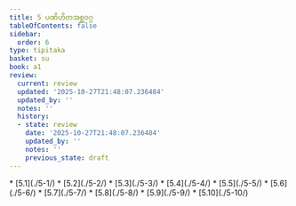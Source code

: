 ```yaml
---
title: 5 ပဏိဟိတအစ္ဆဝဂ္ဂ
tableOfContents: false
sidebar:
  order: 6
type: tipitaka
basket: su
book: a1
review:
  current: review
  updated: '2025-10-27T21:48:07.236484'
  updated_by: ''
  notes: ''
  history:
  - state: review
    date: '2025-10-27T21:48:07.236484'
    updated_by: ''
    notes: ''
    previous_state: draft
---
```



<ReviewStatus review={frontmatter.review} showDetails={true} />

<HypothesisAnnotation frontmatter={frontmatter} />

<DynamicBreadcrumb />



<TableOfContents book="a1" section="5">
* [5.1](./5-1/)
* [5.2](./5-2/)
* [5.3](./5-3/)
* [5.4](./5-4/)
* [5.5](./5-5/)
* [5.6](./5-6/)
* [5.7](./5-7/)
* [5.8](./5-8/)
* [5.9](./5-9/)
* [5.10](./5-10/)
</TableOfContents>